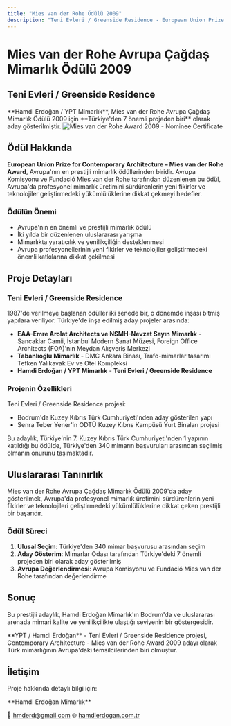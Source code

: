 ```yaml
---
title: "Mies van der Rohe Ödülü 2009"
description: "Teni Evleri / Greenside Residence - European Union Prize for Contemporary Architecture Adaylığı"
---
```


# Mies van der Rohe Avrupa Çağdaş Mimarlık Ödülü 2009

## Teni Evleri / Greenside Residence

<Note>
**Hamdi Erdoğan / YPT Mimarlık**, Mies van der Rohe Avrupa Çağdaş Mimarlık Ödülü 2009 için **Türkiye'den 7 önemli projeden biri** olarak aday gösterilmiştir.
</Note>

<Frame>
  <img src="/images/teni_mies_van_tabela_ps_matuk_1_1.jpg" alt="Mies van der Rohe Award 2009 - Nominee Certificate" />
</Frame>

## Ödül Hakkında

**European Union Prize for Contemporary Architecture – Mies van der Rohe Award**, Avrupa'nın en prestijli mimarlık ödüllerinden biridir. Avrupa Komisyonu ve Fundació Mies van der Rohe tarafından düzenlenen bu ödül, Avrupa'da profesyonel mimarlık üretimini sürdürenlerin yeni fikirler ve teknolojiler geliştirmedeki yükümlülüklerine dikkat çekmeyi hedefler.

### Ödülün Önemi

- Avrupa'nın en önemli ve prestijli mimarlık ödülü
- İki yılda bir düzenlenen uluslararası yarışma
- Mimarlıkta yaratıcılık ve yenilikçiliğin desteklenmesi
- Avrupa profesyonellerinin yeni fikirler ve teknolojiler geliştirmedeki önemli katkılarına dikkat çekilmesi

## Proje Detayları

### Teni Evleri / Greenside Residence

1987'de verilmeye başlanan ödüller iki senede bir, o dönemde inşası bitmiş yapılara veriliyor. Türkiye'de inşa edilmiş aday projeler arasında:

- **EAA-Emre Arolat Architects ve NSMH-Nevzat Sayın Mimarlık** - Sancaklar Camii, İstanbul Modern Sanat Müzesi, Foreign Office Architects (FOA)'nın Meydan Alışveriş Merkezi
- **Tabanlıoğlu Mimarlık** - DMC Ankara Binası, Trafo-mimarlar tasarımı Tefken Yalıkavak Ev ve Otel Kompleksi
- **Hamdi Erdoğan / YPT Mimarlık** - **Teni Evleri / Greenside Residence**

### Projenin Özellikleri

Teni Evleri / Greenside Residence projesi:
- Bodrum'da Kuzey Kıbrıs Türk Cumhuriyeti'nden aday gösterilen yapı
- Senra Teber Yener'in ODTÜ Kuzey Kıbrıs Kampüsü Yurt Binaları projesi

<Tip>
Bu adaylık, Türkiye'nin 7. Kuzey Kıbrıs Türk Cumhuriyeti'nden 1 yapının katıldığı bu ödülde, Türkiye'den 340 mimarın başvuruları arasından seçilmiş olmanın onurunu taşımaktadır.
</Tip>

## Uluslararası Tanınırlık

Mies van der Rohe Avrupa Çağdaş Mimarlık Ödülü 2009'da aday gösterilmek, Avrupa'da profesyonel mimarlık üretimini sürdürenlerin yeni fikirler ve teknolojileri geliştirmedeki yükümlülüklerine dikkat çeken prestijli bir başarıdır.

### Ödül Süreci

1. **Ulusal Seçim**: Türkiye'den 340 mimar başvurusu arasından seçim
2. **Aday Gösterim**: Mimarlar Odası tarafından Türkiye'deki 7 önemli projeden biri olarak aday gösterilmiş
3. **Avrupa Değerlendirmesi**: Avrupa Komisyonu ve Fundació Mies van der Rohe tarafından değerlendirme

## Sonuç

Bu prestijli adaylık, Hamdi Erdoğan Mimarlık'ın Bodrum'da ve uluslararası arenada mimari kalite ve yenilikçilikte ulaştığı seviyenin bir göstergesidir.

<Check>
**YPT / Hamdi Erdoğan** - Teni Evleri / Greenside Residence projesi, Contemporary Architecture - Mies van der Rohe Award 2009 adayı olarak Türk mimarlığının Avrupa'daki temsilcilerinden biri olmuştur.
</Check>

## İletişim

Proje hakkında detaylı bilgi için:

<Card title="İletişim" icon="envelope">
  **Hamdi Erdoğan Mimarlık**

  📧 hmderd@gmail.com
  🌐 [hamdierdogan.com.tr](https://hamdierdogan.com.tr)
</Card>